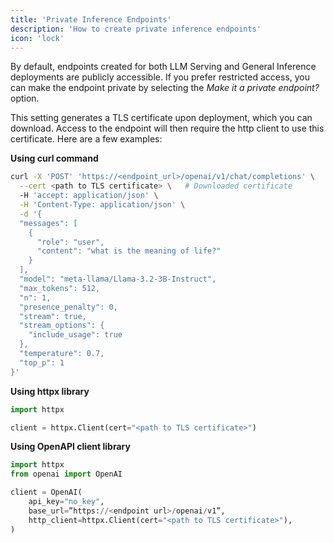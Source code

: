 ```yaml
---
title: 'Private Inference Endpoints'
description: 'How to create private inference endpoints'
icon: 'lock'
---
```


By default, endpoints created for both LLM Serving and General Inference deployments are publicly accessible. If you prefer restricted access, you can make the endpoint private by selecting the <em>Make it a private endpoint?</em> option.

This setting generates a TLS certificate upon deployment, which you can download. Access to the endpoint will then require the http client to use this certificate. Here are a few examples:


**Using curl command**
```bash
curl -X 'POST' 'https://<endpoint_url>/openai/v1/chat/completions' \
  --cert <path to TLS certificate> \   # Downloaded certificate
  -H 'accept: application/json' \
  -H 'Content-Type: application/json' \
  -d '{
  "messages": [
    {
      "role": "user",
      "content": "what is the meaning of life?"
    }
  ],
  "model": "meta-llama/Llama-3.2-3B-Instruct",
  "max_tokens": 512,
  "n": 1,
  "presence_penalty": 0,
  "stream": true,
  "stream_options": {
    "include_usage": true
  },
  "temperature": 0.7,
  "top_p": 1
}'
```



**Using httpx library**
```python
import httpx

client = httpx.Client(cert="<path to TLS certificate>")
```

**Using OpenAPI client library**
```python
import httpx
from openai import OpenAI

client = OpenAI(
    api_key="no_key",
    base_url=”https://<endpoint url>/openai/v1”,
    http_client=httpx.Client(cert="<path to TLS certificate>"),
)
```
